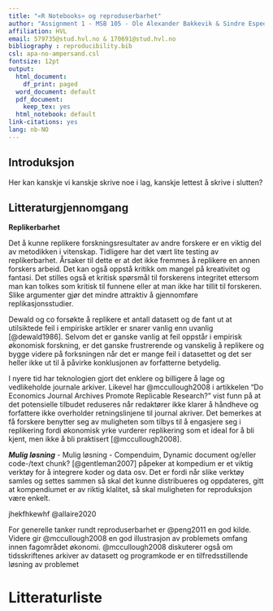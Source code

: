 ```yaml
---
title: "«R Notebooks» og reproduserbarhet"
author: "Assignment 1 - MSB 105 - Ole Alexander Bakkevik & Sindre Espedal"
affiliation: HVL
email: 579735@stud.hvl.no & 170691@stud.hvl.no
bibliography : reproducibility.bib
csl: apa-no-ampersand.csl
fontsize: 12pt
output:
  html_document:
    df_print: paged
  word_document: default
  pdf_document:
    keep_tex: yes
  html_notebook: default  
link-citations: yes
lang: nb-NO
---
```


## Introduksjon

Her kan kanskje vi kanskje skrive noe i lag, kanskje lettest å skrive i
slutten?

## Litteraturgjennomgang

**Replikerbarhet**

Det å kunne replikere forskningsresultater av andre forskere er en
viktig del av metodikken i vitenskap. Tidligere har det vært lite
testing av replikerbarhet. Årsaker til dette er at det ikke fremmes å
replikere en annen forskers arbeid. Det kan også oppstå kritikk om
mangel på kreativitet og fantasi. Det stilles også et kritisk spørsmål
til forskerens integritet ettersom man kan tolkes som kritisk til
funnene eller at man ikke har tillit til forskeren. Slike argumenter
gjør det mindre attraktiv å gjennomføre replikasjonsstudier.

Dewald og co forsøkte å replikere et antall datasett og de fant ut at
utilsiktede feil i empiriske artikler er snarer vanlig enn uvanlig
[@dewald1986]. Selvom det er ganske vanlig at feil oppstår i empirisk
økonomisk forskning, er det ganske frustrerende og vanskelig å replikere
og bygge videre på forksningen når det er mange feil i datasettet og det
ser heller ikke ut til å påvirke konklusjonen av forfatterne betydelig.

I nyere tid har teknologien gjort det enklere og billigere å lage og
vedlikeholde journale arkiver. Likevel har @mccullough2008 i artikkelen
"Do Economics Journal Archives Promote Replicable Research?" vist funn
på at det potensielle tilbudet reduseres når redaktører ikke klarer å
håndheve og forfattere ikke overholder retningslinjene til journal
akriver. Det bemerkes at få forskere benytter seg av muligheten som
tilbys til å engasjere seg i replikering fordi økonomisk yrke vurderer
replikering som et ideal for å bli kjent, men ikke å bli praktisert
[@mccullough2008].

***Mulig løsning***
-   Mulig løsning - Compenduim, Dynamic document og/eller code-/text
    chunk?
[@gentleman2007] påpeker at kompedium er et viktig verktøy for å integrere koder og data osv. Det er fordi når slike verktøy samles og settes sammen så skal det kunne distribueres og oppdateres, gitt at kompendiumet er av riktig klalitet, så skal muligheten for reproduksjon være enkelt.





jhekfhkewhf @allaire2020

For generelle tanker rundt reproduserbarhet er @peng2011 en god kilde.
Videre gir @mccullough2008 en god illustrasjon av problemets omfang
innen fagområdet økonomi. @mccullough2008 diskuterer også om
tidsskriftenes arkiver av datasett og programkode er en
tilfredsstillende løsning av problemet

# Litteraturliste
